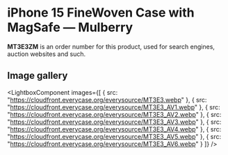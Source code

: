 
# iPhone 15 FineWoven Case with MagSafe — Mulberry

<Callout type='info' emoji='👉🏻'>**MT3E3ZM** is an order number for this product, used for search engines, auction websites and such.</Callout>

## Image gallery

<LightboxComponent
    images={[
      {
        src: "https://cloudfront.everycase.org/everysource/MT3E3.webp"
      },
      {
        src: "https://cloudfront.everycase.org/everysource/MT3E3_AV1.webp"
      },
      {
        src: "https://cloudfront.everycase.org/everysource/MT3E3_AV2.webp"
      },
      {
        src: "https://cloudfront.everycase.org/everysource/MT3E3_AV3.webp"
      },
      {
        src: "https://cloudfront.everycase.org/everysource/MT3E3_AV4.webp"
      },
      {
        src: "https://cloudfront.everycase.org/everysource/MT3E3_AV5.webp"
      },
      {
        src: "https://cloudfront.everycase.org/everysource/MT3E3_AV6.webp"
      }
    ]}
  />

